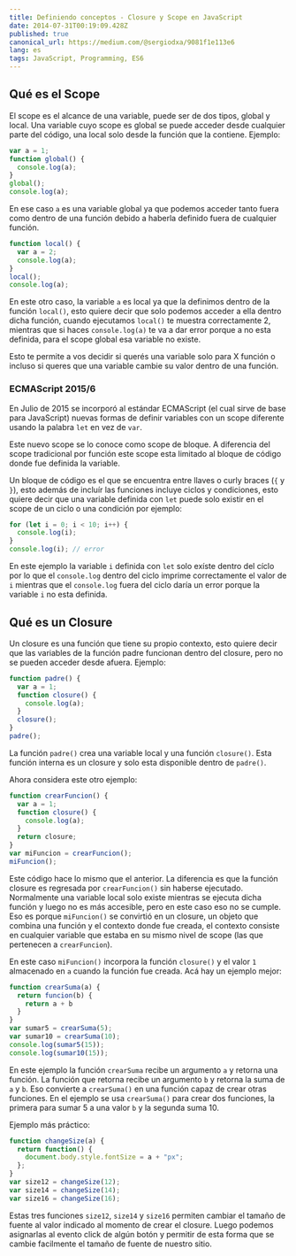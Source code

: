```yaml
---
title: Definiendo conceptos - Closure y Scope en JavaScript
date: 2014-07-31T00:19:09.428Z
published: true
canonical_url: https://medium.com/@sergiodxa/9081f1e113e6
lang: es
tags: JavaScript, Programming, ES6
---
```


## Qué es el Scope

El scope es el alcance de una variable, puede ser de dos tipos, global y local. Una variable cuyo scope es global se puede acceder desde cualquier parte del código, una local solo desde la función que la contiene. Ejemplo:

```js
var a = 1;
function global() {
  console.log(a);
}
global();
console.log(a);
```

En ese caso `a` es una variable global ya que podemos acceder tanto fuera como dentro de una función debido a haberla definido fuera de cualquier función.

```js
function local() {
  var a = 2;
  console.log(a);
}
local();
console.log(a);
```

En este otro caso, la variable `a` es local ya que la definimos dentro de la función `local()`, esto quiere decir que solo podemos acceder a ella dentro dicha función, cuando ejecutamos `local()` te muestra correctamente 2, mientras que si haces `console.log(a)` te va a dar error porque a no esta definida, para el scope global esa variable no existe.

Esto te permite a vos decidir si querés una variable solo para X función o incluso si queres que una variable cambie su valor dentro de una función.

### ECMAScript 2015/6

En Julio de 2015 se incorporó al estándar ECMAScript (el cual sirve de base para JavaScript) nuevas formas de definir variables con un scope diferente usando la palabra `let` en vez de `var`.

Este nuevo scope se lo conoce como scope de bloque. A diferencia del scope tradicional por función este scope esta limitado al bloque de código donde fue definida la variable.

Un bloque de código es el que se encuentra entre llaves o curly braces (`{` y `}`), esto además de incluír las funciones incluye ciclos y condiciones, esto quiere decir que una variable definida con `let` puede solo existir en el scope de un ciclo o una condición por ejemplo:

```js
for (let i = 0; i < 10; i++) {
  console.log(i);
}
console.log(i); // error
```

En este ejemplo la variable `i` definida con `let` solo exíste dentro del cíclo por lo que el `console.log` dentro del ciclo imprime correctamente el valor de `i` mientras que el `console.log` fuera del ciclo daría un error porque la variable `i` no esta definida.

## Qué es un Closure

Un closure es una función que tiene su propio contexto, esto quiere decir que las variables de la función padre funcionan dentro del closure, pero no se pueden acceder desde afuera. Ejemplo:

```js
function padre() {
  var a = 1;
  function closure() {
    console.log(a);
  }
  closure();
}
padre();
```

La función `padre()` crea una variable local y una función `closure()`. Esta función interna es un closure y solo esta disponible dentro de `padre()`.

Ahora considera este otro ejemplo:

```js
function crearFuncion() {
  var a = 1;
  function closure() {
    console.log(a);
  }
  return closure;
}
var miFuncion = crearFuncion();
miFuncion();
```

Este código hace lo mismo que el anterior. La diferencia es que la función closure es regresada por `crearFuncion()` sin haberse ejecutado. Normalmente una variable local solo existe mientras se ejecuta dicha función y luego no es más accesible, pero en este caso eso no se cumple. Eso es porque `miFuncion()` se convirtió en un closure, un objeto que combina una función y el contexto donde fue creada, el contexto consiste en cualquier variable que estaba en su mismo nivel de scope (las que pertenecen a `crearFuncion`).

En este caso `miFuncion()` incorpora la función `closure()` y el valor `1` almacenado en `a` cuando la función fue creada. Acá hay un ejemplo mejor:

```js
function crearSuma(a) {
  return funcion(b) {
    return a + b
  }
}
var sumar5 = crearSuma(5);
var sumar10 = crearSuma(10);
console.log(sumar5(15));
console.log(sumar10(15));
```

En este ejemplo la función `crearSuma` recibe un argumento `a` y retorna una función. La función que retorna recibe un argumento `b` y retorna la suma de `a` y `b`. Eso convierte a `crearSuma()` en una función capaz de crear otras funciones. En el ejemplo se usa `crearSuma()` para crear dos funciones, la primera para sumar 5 a una valor `b` y la segunda suma 10.

Ejemplo más práctico:

```js
function changeSize(a) {
  return function() {
    document.body.style.fontSize = a + "px";
  };
}
var size12 = changeSize(12);
var size14 = changeSize(14);
var size16 = changeSize(16);
```

Estas tres funciones `size12`, `size14` y `size16` permiten cambiar el tamaño de fuente al valor indicado al momento de crear el closure. Luego podemos asignarlas al evento click de algún botón y permitir de esta forma que se cambie facilmente el tamaño de fuente de nuestro sitio.
